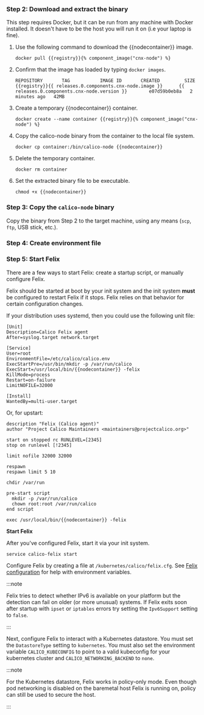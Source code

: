 

<NonClusterReadOnlyStep />

### Step 2: Download and extract the binary

This step requires Docker, but it can be run from any machine with Docker installed. It doesn't have to be the host you will run it on (i.e your laptop is fine).

1. Use the following command to download the {{nodecontainer}} image.

   ```batch
   docker pull {{registry}}{% component_image("cnx-node") %}
   ```

1. Confirm that the image has loaded by typing `docker images`.

   ```
   REPOSITORY       TAG           IMAGE ID       CREATED         SIZE
   {{registry}}{{ releases.0.components.cnx-node.image }}      {{ releases.0.components.cnx-node.version }}        e07d59b0eb8a   2 minutes ago   42MB
   ```

1. Create a temporary {{nodecontainer}} container.

   ```batch
   docker create --name container {{registry}}{% component_image("cnx-node") %}
   ```

1. Copy the calico-node binary from the container to the local file system.

   ```batch
   docker cp container:/bin/calico-node {{nodecontainer}}
   ```

1. Delete the temporary container.

   ```batch
   docker rm container
   ```

1. Set the extracted binary file to be executable.

   ```batch
   chmod +x {{nodecontainer}}
   ```

### Step 3: Copy the `calico-node` binary

Copy the binary from Step 2 to the target machine, using any means (`scp`, `ftp`, USB stick, etc.).

### Step 4: Create environment file

<EnvironmentFile nodecontainer='{{nodecontainer}}' />

### Step 5: Start Felix

There are a few ways to start Felix: create a startup script, or manually configure Felix.

<Tabs>
<TabItem label="Startup script" value="Startup script-0">

Felix should be started at boot by your init system and the init system
**must** be configured to restart Felix if it stops. Felix relies on
that behavior for certain configuration changes.

If your distribution uses systemd, then you could use the following unit file:

    [Unit]
    Description=Calico Felix agent
    After=syslog.target network.target

    [Service]
    User=root
    EnvironmentFile=/etc/calico/calico.env
    ExecStartPre=/usr/bin/mkdir -p /var/run/calico
    ExecStart=/usr/local/bin/{{nodecontainer}} -felix
    KillMode=process
    Restart=on-failure
    LimitNOFILE=32000

    [Install]
    WantedBy=multi-user.target

Or, for upstart:

    description "Felix (Calico agent)"
    author "Project Calico Maintainers <maintainers@projectcalico.org>"

    start on stopped rc RUNLEVEL=[2345]
    stop on runlevel [!2345]

    limit nofile 32000 32000

    respawn
    respawn limit 5 10

    chdir /var/run

    pre-start script
      mkdir -p /var/run/calico
      chown root:root /var/run/calico
    end script

    exec /usr/local/bin/{{nodecontainer}} -felix

**Start Felix**

After you've configured Felix, start it via your init system.

```batch
service calico-felix start
```

</TabItem>
<TabItem label="Manually configure Felix" value="Manually configure Felix-1">

Configure Felix by creating a file at `/kubernetes/calico/felix.cfg`.
See [Felix configuration](../../reference/component-resources/node/felix/configuration.mdx) for help with environment variables.

:::note

Felix tries to detect whether IPv6 is available on your platform but
the detection can fail on older (or more unusual) systems. If Felix
exits soon after startup with `ipset` or `iptables` errors try
setting the `Ipv6Support` setting to `false`.

:::

Next, configure Felix to interact with a Kubernetes datastore. You
must set the `DatastoreType` setting to `kubernetes`. You must also set the environment variable `CALICO_KUBECONFIG`
to point to a valid kubeconfig for your kubernetes cluster and `CALICO_NETWORKING_BACKEND` to `none`.

:::note

For the Kubernetes datastore, Felix works in policy-only mode. Even though pod networking is
disabled on the baremetal host Felix is running on, policy can still be used to secure the host.

:::

</TabItem>
  </Tabs>
